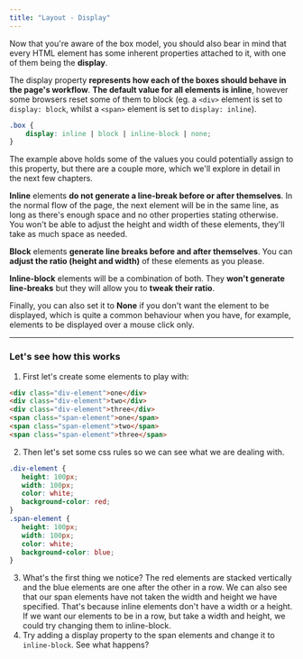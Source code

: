```yaml
---
title: "Layout - Display"
---
```


Now that you're aware of the box model, you should also bear in mind that every HTML element has some inherent properties attached to it, with one of them being the **display**.

The display property **represents how each of the boxes should behave in the page's workflow**. **The default value for all elements is inline**, however some browsers reset some of them to block (eg. a `<div>` element is set to `display: block`, whilst a `<span>` element is set to `display: inline`).

```css
.box {
	display: inline | block | inline-block | none;
}
```

The example above holds some of the values you could potentially assign to this property, but there are a couple more, which we'll explore in detail in the next few chapters.

**Inline** elements **do not generate a line-break before or after themselves**. In the normal flow of the page, the next element will be in the same line, as long as there's enough space and no other properties stating otherwise. You won't be able to adjust the height and width of these elements, they'll take as much space as needed.

**Block** elements **generate line breaks before and after themselves**. You can **adjust the ratio (height and width)** of these elements as you please.

**Inline-block** elements will be a combination of both. They **won't generate line-breaks** but they will allow you to **tweak their ratio**.

Finally, you can also set it to **None** if you don't want the element to be displayed, which is quite a common behaviour when you have, for example, elements to be displayed over a mouse click only.  

---  

### Let's see how this works  

1. First let's create some elements to play with:      

```html
<div class="div-element">one</div>
<div class="div-element">two</div>
<div class="div-element">three</div>
<span class="span-element">one</span>
<span class="span-element">two</span>
<span class="span-element">three</span>
```  
2. Then let's set some css rules so we can see what we are dealing with.      

```css
.div-element {
   height: 100px;
   width: 100px;
   color: white;
   background-color: red;
}
.span-element {
   height: 100px;
   width: 100px;
   color: white;
   background-color: blue;
}
```  
3. What's the first thing we notice? The red elements are stacked vertically and the blue elements are one after the other in a row. We can also see that our span elements have not taken the width and height we have specified. That's because inline elements don't have a width or a height. If we want our elements to be in a row, but take a width and height, we could try changing them to inline-block.  
4. Try adding a display property to the span elements and change it to `inline-block`. See what happens?